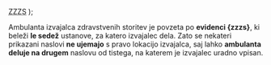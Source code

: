   <abbr title="Zavod za zdravstveno zavarovanje Slovenije">ZZZS</abbr>
);

Ambulanta izvajalca zdravstvenih storitev je povzeta po **evidenci {zzzs}**, ki beleži **le sedež**
ustanove, za katero izvajalec dela. Zato se nekateri prikazani naslovi **ne ujemajo** s pravo
lokacijo izvajalca, saj lahko **ambulanta deluje na drugem** naslovu od tistega, na katerem je
izvajalec uradno vpisan.
